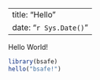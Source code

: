 
---
title: "Hello"
date: "`r Sys.Date()`"
---

Hello World!

```r
library(bsafe)
hello("bsafe!")
```
